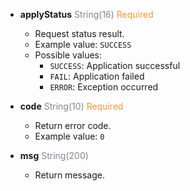 
- **applyStatus** <font color='#7d8793'>String(16)</font> <font color='#f19938'>Required</font>  
  - Request status result.  
  - Example value: `SUCCESS`  
  - Possible values:  
    - `SUCCESS`: Application successful  
    - `FAIL`: Application failed  
    - `ERROR`: Exception occurred

- **code** <font color='#7d8793'>String(10)</font> <font color='#f19938'>Required</font>  
  - Return error code.  
  - Example value: `0`

- **msg** <font color='#7d8793'>String(200)</font>  
  - Return message.  

